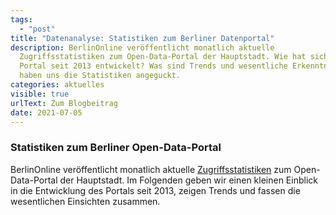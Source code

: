 ```yaml
---
tags:
  - "post"
title: "Datenanalyse: Statistiken zum Berliner Datenportal"
description: BerlinOnline veröffentlicht monatlich aktuelle
  Zugriffsstatistiken zum Open-Data-Portal der Hauptstadt. Wie hat sich das
  Portal seit 2013 entwickelt? Was sind Trends und wesentliche Erkenntnisse? Wir
  haben uns die Statistiken angeguckt.
categories: aktuelles
visible: true
urlText: Zum Blogbeitrag
date: 2021-07-05
---
```


### Statistiken zum Berliner Open-Data-Portal

BerlinOnline veröffentlicht monatlich aktuelle <a href="https://daten.berlin.de/datensaetze/zugriffsstatistik-datenberlinde">Zugriffsstatistiken</a> zum Open-Data-Portal der Hauptstadt. Im Folgenden geben wir einen kleinen Einblick in die Entwicklung des Portals seit 2013, zeigen Trends und fassen die wesentlichen Einsichten zusammen.


<ChartStatistic />
